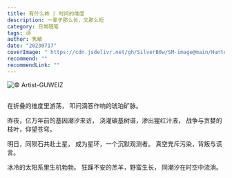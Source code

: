 ```yaml
---
title: 有什么柿 | 时间的维度
description: 一辈子那么长，又那么短
category: 日常随笔
tags: 诗
author: 隽敏
date: "20230717"
coverImage: " https://cdn.jsdelivr.net/gh/SilverB0w/SM-image@main/Hunter.jpg"
recommend: ""
recommendLink: ""
---
```


![© Artist-GUWEIZ](https://cdn.jsdelivr.net/gh/SilverB0w/SM-image@main/Hunter.jpg)
## 
在折叠的维度里游荡，
叩问滴答作响的琥珀矿脉。

昨夜，亿万年前的基因潮汐来访，
浇灌碳基树谱，渗出猩红汁液，
战争与贪婪的枝叶，仰望苍穹。

明日，同陨石共赴土星，
成为星环，一个沉默观测者。
真空充斥污染，背叛与谎言。

冰冷的太阳系里生机勃勃。
狂躁不安的羔羊，野蛮生长，
同潮汐在时空中流淌。
